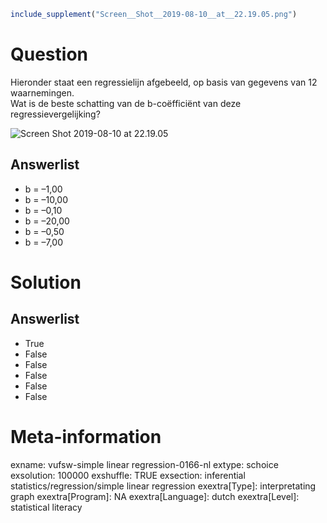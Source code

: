 ```r
include_supplement("Screen__Shot__2019-08-10__at__22.19.05.png")
```

Question
========
Hieronder staat een regressielijn afgebeeld, op basis van gegevens van
12 waarnemingen.  
Wat is de beste schatting van de b-coëfficiënt van deze
regressievergelijking?   
  
<img src="Screen__Shot__2019-08-10__at__22.19.05.png"
class="fr-fic fr-dii enlargeimage tvcss_2"
alt="Screen Shot 2019-08-10 at 22.19.05" />

Answerlist
----------
* b = –1,00
* b = –10,00
* b = –0,10
* b = –20,00
* b = –0,50
* b = –7,00

Solution
========










Answerlist
----------
* True
* False
* False
* False
* False
* False

Meta-information
================
exname: vufsw-simple linear regression-0166-nl
extype: schoice
exsolution: 100000
exshuffle: TRUE
exsection: inferential statistics/regression/simple linear regression
exextra[Type]: interpretating graph
exextra[Program]: NA
exextra[Language]: dutch
exextra[Level]: statistical literacy

